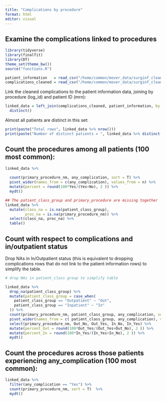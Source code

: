 ```yaml
---
title: "Complications by procedure"
format: html
editor: visual
---
```


## Examine the complications linked to procedures

```r
library(tidyverse)
library(finalfit)
library(DT)
theme_set(theme_bw())
source("functions.R")

patient_information   = read_csv("/home/common/mover_data/surginf_cleaned/patient_information_cleaned.csv")
complications_cleaned = read_csv("/home/common/mover_data/surginf_cleaned/complications_cleaned.csv")

```

Link the cleaned complications to the patient information data, joining by procedure (log_id) and patient ID (mrn):

```r
linked_data = left_join(complications_cleaned, patient_information, by = join_by(log_id, mrn)) %>%
  distinct()
```

Almost all patients are distinct in this set:

```r
print(paste("Total rows", linked_data %>% nrow()))
print(paste("Number of distinct patients = ", linked_data %>% distinct(log_id) %>% nrow()))
```

## Count the procedures among all patients (100 most common):

```r

linked_data %>% 
  
  count(primary_procedure_nm, any_complication, sort = T) %>% 
  pivot_wider(names_from = c(any_complication), values_from = n) %>% 
  mutate(percent = round(100*Yes/(Yes+No), 2 )) %>% 
  mydt()
```

```r
## The patient_class_group and primary_procedure are missing together
linked_data %>% 
  mutate(class_na = is.na(patient_class_group),
         proc_na = is.na(primary_procedure_nm)) %>% 
  select(class_na, proc_na) %>% 
  table()
```

## Count with respect to complications and in/outpatient status

Drop NAs in In/Outpatient status (this is equivalent to dropping complications rows that do not link to the patient information rows) to simplify the table.

```r
# drop NAs in patient_class group to simplify table

linked_data %>% 
  drop_na(patient_class_group) %>% 
  mutate(patient_class_group = case_when(
    patient_class_group == "Outpatient" ~ "Out",
    patient_class_group == "Inpatient" ~ "In"
  )) %>% 
  count(primary_procedure_nm, patient_class_group, any_complication, sort = T) %>% 
  pivot_wider(names_from = c( patient_class_group, any_complication), values_from = n) %>% 
  select(primary_procedure_nm, Out_No, Out_Yes, In_No, In_Yes) %>% 
  mutate(percent_Out = round(100*Out_Yes/(Out_Yes+Out_No), 2 )) %>% 
  mutate(percent_In = round(100*In_Yes/(In_Yes+In_No), 2 )) %>% 
  mydt()
```

## Count the procedures across those patients experiencing any_complication (100 most common):

```r
linked_data %>% 
  filter(any_complication == "Yes") %>% 
  count(primary_procedure_nm, sort = T)  %>% 
  mydt()
```
